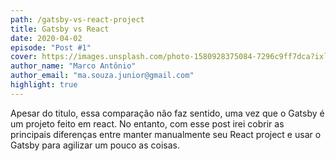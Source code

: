 ```yaml
---
path: /gatsby-vs-react-project
title: Gatsby vs React
date: 2020-04-02
episode: "Post #1"
cover: https://images.unsplash.com/photo-1580928375084-7296c9ff7dca?ixlib=rb-1.2.1&ixid=eyJhcHBfaWQiOjEyMDd9&auto=format&fit=crop&w=500&q=60
author_name: "Marco Antônio"
author_email: "ma.souza.junior@gmail.com"
highlight: true
---
```


Apesar do titulo, essa comparação não faz sentido, uma vez que o Gatsby é um projeto feito em react. No entanto, com esse post irei cobrir as principais diferenças entre manter manualmente seu React project e usar o Gatsby para agilizar um pouco as coisas.
